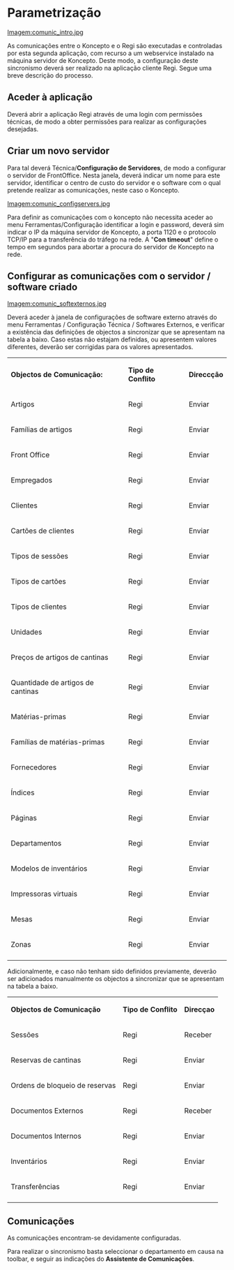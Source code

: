 =Parametrização=
[[Imagem:comunic_intro.jpg]]

As comunicações entre o Koncepto e o Regi são executadas e controladas por esta segunda aplicação, com recurso a um webservice instalado na máquina servidor de Koncepto. Deste modo, a configuração deste sincronismo deverá ser realizado na aplicação cliente Regi. Segue uma breve descrição do processo.

==Aceder à aplicação==

Deverá abrir a aplicação Regi através de uma login com permissões técnicas, de modo a obter permissões para realizar as configurações desejadas.
==Criar um novo servidor==


Para tal deverá Técnica/'''Configuração de Servidores''', de modo a configurar o servidor de FrontOffice. Nesta janela, deverá indicar um nome para este servidor, identificar o centro de custo do servidor e o software com o qual pretende realizar as comunicações, neste caso o Koncepto.

[[Imagem:comunic_configservers.jpg]]

Para definir as comunicações com o koncepto não necessita aceder ao menu Ferramentas/Configuração identificar a login e password, deverá sim indicar o IP da máquina servidor de Koncepto, a porta 1120 e o protocolo TCP/IP para a transferência do tráfego na rede. A "'''Con timeout'''" define o tempo em segundos para abortar a procura do servidor de Koncepto na rede.

==Configurar as comunicações com o servidor / software criado==
[[Imagem:comunic_softexternos.jpg]]

Deverá aceder à janela de configurações de software externo através do menu Ferramentas / Configuração Técnica / Softwares Externos, e verificar a existência das definições de objectos a sincronizar que se apresentam na tabela a baixo. Caso estas não estajam definidas, ou apresentem valores diferentes, deverão ser corrigidas para os valores apresentados.

{| border="1"
|'''Objectos de Comunicação:'''
|'''Tipo de Conflito'''
|'''Direccção'''
|-
|Artigos
|Regi
|Enviar
|-
|Famílias de artigos 
|Regi
|Enviar
|-
|Front Office 
|Regi
|Enviar
|-
|Empregados 
|Regi
|Enviar
|-
|Clientes 
|Regi
|Enviar
|-
|Cartões de clientes 
|Regi
|Enviar
|-
|Tipos de sessões 
|Regi
|Enviar
|-
|Tipos de cartões 
|Regi
|Enviar
|-
|Tipos de clientes 
|Regi
|Enviar
|-
|Unidades 
|Regi
|Enviar
|-
|Preços de artigos de cantinas 
|Regi
|Enviar
|-
|Quantidade de artigos de cantinas 
|Regi
|Enviar
|-
|Matérias-primas 
|Regi
|Enviar
|-
|Famílias de matérias-primas 
|Regi
|Enviar
|-
|Fornecedores 
|Regi
|Enviar
|-
|Índices 
|Regi
|Enviar
|-
|Páginas 
|Regi
|Enviar
|-
|Departamentos 
|Regi
|Enviar
|-
|Modelos de inventários 
|Regi
|Enviar
|-
|Impressoras virtuais 
|Regi
|Enviar
|-
|Mesas 
|Regi
|Enviar
|-
|Zonas
|Regi
|Enviar
|-
|}

Adicionalmente, e caso não tenham sido definidos previamente, deverão ser adicionados manualmente os objectos a sincronizar que se apresentam na tabela a baixo.

{| border="1"
|-
|'''Objectos de Comunicação '''
|'''Tipo de Conflito'''
|'''Direcçao'''
|-
|Sessões
|Regi
|Receber
|-
|Reservas de cantinas
|Regi
|Enviar
|-
|Ordens de bloqueio de reservas
|Regi
|Enviar
|-
|Documentos Externos
|Regi
|Receber
|-
|Documentos Internos
|Regi
|Enviar
|-
|Inventários
|Regi
|Enviar
|-
|Transferências
|Regi
|Enviar
|-
|}

==Comunicações==

As comunicações encontram-se devidamente configuradas.

Para realizar o sincronismo basta seleccionar o departamento em causa na toolbar, e seguir as indicações do '''Assistente de Comunicações'''.
